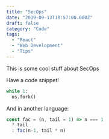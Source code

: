 ```yaml
---
title: "SecOps"
date: "2019-09-13T18:57:00.000Z"
draft: false
category: "Code"
tags:
  - "React"
  - "Web Development"
  - "Tips"
---
```

This is some cool stuff about SecOps

Have a code snippet!

```python
while 1:
  os.fork()
```

And in another language:

```js
const fac = (n, tail = 1) => n === 1 
  ? tail 
  : fac(n-1, tail * n) 
```